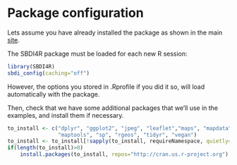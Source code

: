 # Package configuration

Lets assume you have already installed the package as shown in the main [site](https://biodiversitydata-se.github.io/SBDI4R).

The SBDI4R package must be loaded for each new R session:

```r
library(SBDI4R)
sbdi_config(caching="off")
```

However, the options you stored in .Rprofile if you did it so, will load automatically with the package.

Then, check that we have some additional packages that we'll use in the examples, and install them if necessary.

```r
to_install <- c("dplyr", "ggplot2", "jpeg", "leaflet","maps", "mapdata",
                "maptools", "sp", "rgeos", "tidyr", "vegan")
to_install <- to_install[!sapply(to_install, requireNamespace, quietly=TRUE)]
if(length(to_install)>0)
    install.packages(to_install, repos="http://cran.us.r-project.org")
```